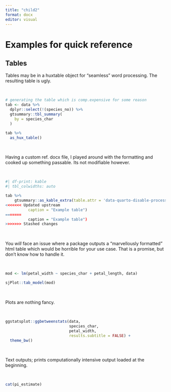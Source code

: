 ```yaml
---
title: "child2"
format: docx
editor: visual
---
```


# Examples for quick reference

## Tables

Tables may be in a huxtable object for "seamless" word processing. The resulting table is ugly.

 \

```r

# generating the table which is comp.expensive for some reason
tab <- data %>%
  dplyr::select(!(species_no)) %>%
  gtsummary::tbl_summary(
    by = species_char
  )

tab %>%
  as_hux_table()

```

 \

Having a custom ref. docx file, I played around with the formatting and cooked up something passable. Its not modifiable however.

 \

```r
#| df-print: kable
#| tbl_colwidths: auto

tab %>%
    gtsummary::as_kable_extra(table.attr = 'data-quarto-disable-processing="true"',
<<<<<<< Updated upstream
          caption = "Example table") 
=======
          caption = "Example table")
>>>>>>> Stashed changes


```

 \

You *will* face an issue where a package outputs a "marvellously formatted" html table which would be horrible for your use case. That is a promise, but don't know how to handle it.

 \

```r

mod <- lm(petal_width ~ species_char + petal_length, data)

sjPlot::tab_model(mod)


```

 \

Plots are nothing fancy.

 \

```r

ggstatsplot::ggbetweenstats(data, 
                            species_char,
                            petal_width,
                            results.subtitle = FALSE) +
  theme_bw()

```

 \

Text outputs; prints computationally intensive output loaded at the beginning.

 \

```r

cat(pi_estimate)

```
